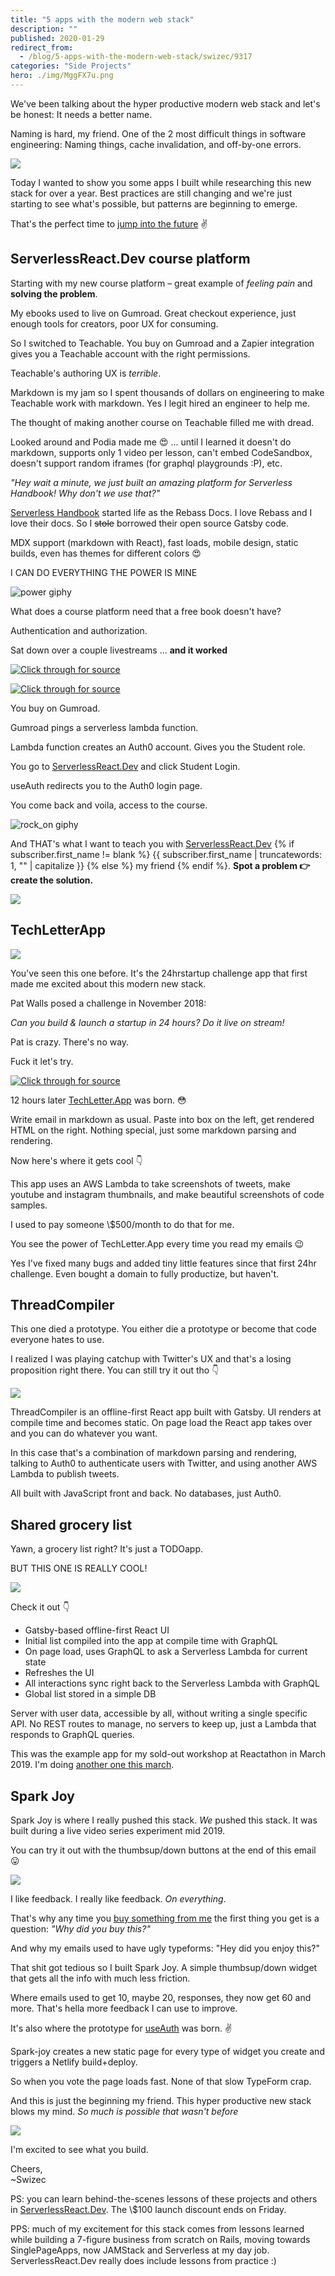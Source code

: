 ```yaml
---
title: "5 apps with the modern web stack"
description: ""
published: 2020-01-29
redirect_from:
  - /blog/5-apps-with-the-modern-web-stack/swizec/9317
categories: "Side Projects"
hero: ./img/MggFX7u.png
---
```


We've been talking about the hyper productive modern web stack and let's be honest: It needs a better name.

Naming is hard, my friend. One of the 2 most difficult things in software engineering: Naming things, cache invalidation, and off-by-one errors.

![](./img/MggFX7u.png)

Today I wanted to show you some apps I built while researching this new stack for over a year. Best practices are still changing and we're just starting to see what's possible, but patterns are beginning to emerge.

That's the perfect time to [jump into the future](https://serverlessreact.dev) ✌️

## ServerlessReact.Dev course platform

Starting with my new course platform – great example of _feeling pain_ and **solving the problem**.

My ebooks used to live on Gumroad. Great checkout experience, just enough tools for creators, poor UX for consuming.

So I switched to Teachable. You buy on Gumroad and a Zapier integration gives you a Teachable account with the right permissions.

Teachable's authoring UX is _terrible_.

Markdown is my jam so I spent thousands of dollars on engineering to make Teachable work with markdown. Yes I legit hired an engineer to help me.

The thought of making another course on Teachable filled me with dread.

Looked around and Podia made me 😍 ... until I learned it doesn't do markdown, supports only 1 video per lesson, can't embed CodeSandbox, doesn't support random iframes (for graphql playgrounds :P), etc.

_"Hey wait a minute, we just built an amazing platform for Serverless Handbook! Why don't we use that?"_

[Serverless Handbook](https://serverlesshandbook.dev) started life as the Rebass Docs. I love Rebass and I love their docs. So I ~~stole~~ borrowed their open source Gatsby code.

MDX support (markdown with React), fast loads, mobile design, static builds, even has themes for different colors 😍

I CAN DO EVERYTHING THE POWER IS MINE

![power giphy](./img/media-3o84sq21TxDH6PyYms-giphy.gif)

What does a course platform need that a free book doesn't have?

Authentication and authorization.

Sat down over a couple livestreams ... **and it worked**

[![Click through for source](./img/techletter.app-screenshot-1580316667326.png)](https://www.youtube.com/watch?v=-b14ww6GXNY)

[![Click through for source](./img/techletter.app-screenshot-1580316666651.png)](https://www.youtube.com/watch?v=lwaHKXItp2k)

You buy on Gumroad.

Gumroad pings a serverless lambda function.

Lambda function creates an Auth0 account. Gives you the Student role.

You go to [ServerlessReact.Dev](https://serverlessreact.dev) and click Student Login.

useAuth redirects you to the Auth0 login page.

You come back and voila, access to the course.

![rock_on giphy](./img/media-u0v3z2iQLxyHC-giphy.gif)

And THAT's what I want to teach you with [ServerlessReact.Dev](https://serverlessreact.dev) {% if subscriber.first_name != blank %} {{ subscriber.first_name | truncatewords: 1, "" | capitalize }} {% else %} my friend {% endif %}. **Spot a problem 👉 create the solution.**

[![](./img/H43WagD.png)](https://twitter.com/Swizec/status/1222387776970117120)

## TechLetterApp

[![](./img/InwptHv.png)](https://techletter.app/)

You've seen this one before. It's the 24hrstartup challenge app that first made me excited about this modern new stack.

Pat Walls posed a challenge in November 2018:

_Can you build & launch a startup in 24 hours? Do it live on stream!_

Pat is crazy. There's no way.

Fuck it let's try.

[![Click through for source](./img/techletter.app-screenshot-1580316667107.png)](https://www.youtube.com/watch?v=sqlC1zNYG4M)

12 hours later [TechLetter.App](https://techletter.app) was born. 😳

Write email in markdown as usual. Paste into box on the left, get rendered HTML on the right. Nothing special, just some markdown parsing and rendering.

Now here's where it gets cool 👇

This app uses an AWS Lambda to take screenshots of tweets, make youtube and instagram thumbnails, and make beautiful screenshots of code samples.

I used to pay someone \\\$500/month to do that for me.

You see the power of TechLetter.App every time you read my emails 😉

Yes I've fixed many bugs and added tiny little features since that first 24hr challenge. Even bought a domain to fully productize, but haven't.

## ThreadCompiler

This one died a prototype. You either die a prototype or become that code everyone hates to use.

I realized I was playing catchup with Twitter's UX and that's a losing proposition right there. You can still try it out tho 👇

[![](./img/mrG7OQq.gif)](https://threadcompiler.com/)

ThreadCompiler is an offline-first React app built with Gatsby. UI renders at compile time and becomes static. On page load the React app takes over and you can do whatever you want.

In this case that's a combination of markdown parsing and rendering, talking to Auth0 to authenticate users with Twitter, and using another AWS Lambda to publish tweets.

All built with JavaScript front and back. No databases, just Auth0.

## Shared grocery list

Yawn, a grocery list right? It's just a TODOapp.

BUT THIS ONE IS REALLY COOL!

[![](./img/zrt3fMG.gif)](https://shared-grocery-list.swizec.now.sh/)

Check it out 👇

- Gatsby-based offline-first React UI
- Initial list compiled into the app at compile time with GraphQL
- On page load, uses GraphQL to ask a Serverless Lambda for current state
- Refreshes the UI
- All interactions sync right back to the Serverless Lambda with GraphQL
- Global list stored in a simple DB

Server with user data, accessible by all, without writing a single specific API. No REST routes to manage, no servers to keep up, just a Lambda that responds to GraphQL queries.

This was the example app for my sold-out workshop at Reactathon in March 2019. I'm doing [another one this march](https://ti.to/real-world-react/modern-app-with-react-workshop-2020).

## Spark Joy

Spark Joy is where I really pushed this stack. _We_ pushed this stack. It was built during a live video series experiment mid 2019.

You can try it out with the thumbsup/down buttons at the end of this email 😛

[![](./img/static-widget-demo-c004d017db2b0abcc74ff30eb5c06342.gif)](https://spark-joy.netlify.com/)

I like feedback. I really like feedback. _On everything_.

That's why any time you [buy something from me](https://serverlessreact.dev/) the first thing you get is a question: _"Why did you buy this?"_

And why my emails used to have ugly typeforms: "Hey did you enjoy this?"

That shit got tedious so I built Spark Joy. A simple thumbsup/down widget that gets all the info with much less friction.

Where emails used to get 10, maybe 20, responses, they now get 60 and more. That's hella more feedback I can use to improve.

It's also where the prototype for [useAuth](https://github.com/Swizec/useAuth) was born. ✌️

Spark-joy creates a new static page for every type of widget you create and triggers a Netlify build+deploy.

So when you vote the page loads fast. None of that slow TypeForm crap.

And this is just the beginning my friend. This hyper productive new stack blows my mind. _So much is possible that wasn't before_

![](./img/media-xT0xeJpnrWC4XWblEk-giphy.gif)

I'm excited to see what you build.

Cheers,  
~Swizec

PS: you can learn behind-the-scenes lessons of these projects and others in [ServerlessReact.Dev](https://serverlessreact.dev). The \\\$100 launch discount ends on Friday.

PPS: much of my excitement for this stack comes from lessons learned while building a 7-figure business from scratch on Rails, moving towards SinglePageApps, now JAMStack and Serverless at my day job. ServerlessReact.Dev really does include lessons from practice :)
